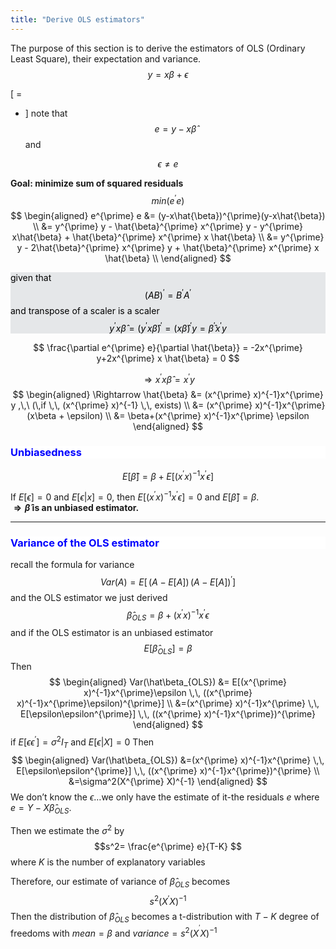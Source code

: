 ```yaml
---
title: "Derive OLS estimators"
---
```

The purpose of this section is to derive the estimators of OLS (Ordinary Least Square), their expectation and variance.
$$ y = x\beta + \epsilon$$

\[
\begin{bmatrix}
y_{1}\\
y_{2}\\
\vdots\\
y_{T}
\end{bmatrix}=
\begin{bmatrix}
x_{1,1} & x_{1,2} & \dots & x_{1,K} \\
x_{2,1} & x_{2,2} & \dots & x_{2,K} \\
\vdots & \vdots & \ddots & \vdots \\
x_{T,1} & x_{T,2} & \dots & x_{T,K}
\end{bmatrix}
\begin{bmatrix}
\beta_{1}\\
\vdots\\
\beta_{K}
\end{bmatrix}+
\begin{bmatrix}
\epsilon_{1}\\
\epsilon_{2}\\
\vdots\\
\epsilon_{T}
\end{bmatrix}
\]
note that 
$$ e = y-x\hat{\beta} $$ and

$$\epsilon  \neq e$$

**Goal: minimize sum of squared residuals** 
$$ min(e^{\prime} e) $$
$$
\begin{aligned}
e^{\prime} e &=  (y-x\hat{\beta})^{\prime}(y-x\hat{\beta}) \\
&= y^{\prime} y - \hat{\beta}^{\prime} x^{\prime} y - y^{\prime} x\hat{\beta} + \hat{\beta}^{\prime} x^{\prime} x \hat{\beta} \\
&= y^{\prime} y - 2\hat{\beta}^{\prime} x^{\prime} y + \hat{\beta}^{\prime} x^{\prime} x \hat{\beta} \\
\end{aligned}
$$
<div style="background-color:#E5E7E9;color:black;matrixOperation:20px;">
given that
$$ (AB)^{\prime} = B^{\prime} A^{\prime} $$
and transpose of a scaler is a scaler
$$ y^{\prime} x \hat{\beta} = (y^{\prime} x \hat{\beta})^{\prime} = (x\hat{\beta})^{\prime} y = \hat{\beta}^{\prime} x^{\prime} y $$
</div>


$$ \frac{\partial e^{\prime} e}{\partial \hat{\beta}} = -2x^{\prime} y+2x^{\prime} x \hat{\beta} = 0 $$


$$ \Rightarrow x^{\prime} x \hat{\beta} = x^{\prime} y $$
$$ 
\begin{aligned}
\Rightarrow \hat{\beta} &= (x^{\prime} x)^{-1}x^{\prime} y ,\,\ (\,if \,\, (x^{\prime} x)^{-1} \,\, exists) \\
 &= (x^{\prime} x)^{-1}x^{\prime} (x\beta + \epsilon) \\
 &= \beta+(x^{\prime} x)^{-1}x^{\prime}  \epsilon 
 \end{aligned}
 $$
<div style="background-color:white;color:blue;matrixOperation:20px;">
### Unbiasedness
</div>

$$ E[ \hat{\beta}] = \beta + E[(x^{\prime} x)^{-1}x^{\prime} \epsilon]$$

If $E[\epsilon] =0$ and $E[\epsilon | x] = 0$, then $E[(x^{\prime} x)^{-1}x^{\prime} \epsilon] = 0$ and $E[ \hat{\beta}] = \beta$.   
**$\Rightarrow \hat{\beta}$ is an unbiased estimator.**

********
<div style="background-color:white;color:blue;matrixOperation:20px;">
### Variance of the OLS estimator
</div>
recall the formula for variance
$$Var(A) = E[\,(A-E[A])\, (A-E[A])^{\prime}]$$
and the OLS estimator we just derived
$$\hat\beta_{OLS} = \beta + (x^{\prime} x)^{-1}x^{\prime}  \epsilon$$
and if the OLS estimator is an unbiased estimator
$$E[\hat\beta_{OLS}] = \beta$$
Then
$$
\begin{aligned}
Var(\hat\beta_{OLS}) &= E[(x^{\prime} x)^{-1}x^{\prime}\epsilon \,\, ((x^{\prime} x)^{-1}x^{\prime}\epsilon)^{\prime}] \\
&=(x^{\prime} x)^{-1}x^{\prime} \,\, E[\epsilon\epsilon^{\prime}] \,\, ((x^{\prime} x)^{-1}x^{\prime})^{\prime}
\end{aligned}
$$
if $E[\epsilon\epsilon^{\prime}]=\sigma^2I_T$ and $E[\epsilon|X]=0$ Then
$$
\begin{aligned}
Var(\hat\beta_{OLS}) &=(x^{\prime} x)^{-1}x^{\prime} \,\, E[\epsilon\epsilon^{\prime}] \,\, ((x^{\prime} x)^{-1}x^{\prime})^{\prime} \\
&=\sigma^2(X^{\prime} X)^{-1}
\end{aligned}
$$
We don't know the $\epsilon$...we only have the estimate of it-the residuals $e$ where $e = Y-X\hat\beta_{OLS}$.

Then we estimate the $\sigma^2$ by
$$s^2= \frac{e^{\prime} e}{T-K} $$ 
where $K$ is the number of explanatory variables

Therefore, our estimate of variance of $\hat\beta_{OLS}$ becomes
$$s^2(X^{\prime} X)^{-1}$$
Then the distribution of $\hat\beta_{OLS}$ becomes a t-distribution with $T-K$ degree of freedoms with $mean = \beta$ and $variance = s^2(X^{^{\prime}} X)^{-1}$




